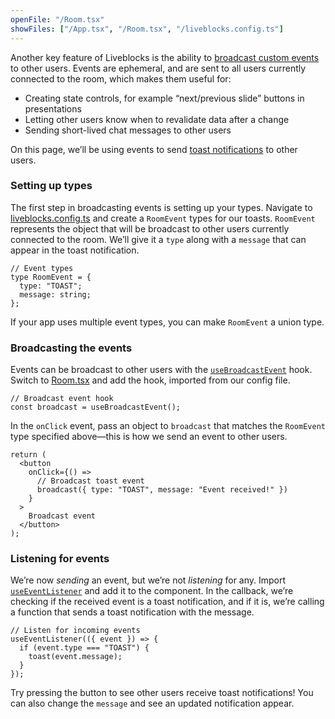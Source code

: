 ```yaml
---
openFile: "/Room.tsx"
showFiles: ["/App.tsx", "/Room.tsx", "/liveblocks.config.ts"]
---
```


Another key feature of Liveblocks is the ability to
[broadcast custom events](/broadcast) to other users. Events are ephemeral, and
are sent to all users currently connected to the room, which makes them useful
for:

- Creating state controls, for example “next/previous slide” buttons in
  presentations
- Letting other users know when to revalidate data after a change
- Sending short-lived chat messages to other users

On this page, we’ll be using events to send
[toast notifications](https://en.wikipedia.org/wiki/Pop-up_notification) to
other users.

### Setting up types

The first step in broadcasting events is setting up your types. Navigate to
[liveblocks.config.ts][] and create a `RoomEvent` types for our toasts.
`RoomEvent` represents the object that will be broadcast to other users
currently connected to the room. We’ll give it a `type` along with a `message`
that can appear in the toast notification.

```tsx
// Event types
type RoomEvent = {
  type: "TOAST";
  message: string;
};
```

<Banner title="Multiple event types">

If your app uses multiple event types, you can make `RoomEvent` a union type.

</Banner>

### Broadcasting the events

Events can be broadcast to other users with the [`useBroadcastEvent`][] hook.
Switch to [Room.tsx][] and add the hook, imported from our config file.

```tsx
// Broadcast event hook
const broadcast = useBroadcastEvent();
```

In the `onClick` event, pass an object to `broadcast` that matches the
`RoomEvent` type specified above—this is how we send an event to other users.

```tsx highlight="5"
return (
  <button
    onClick={() =>
      // Broadcast toast event
      broadcast({ type: "TOAST", message: "Event received!" })
    }
  >
    Broadcast event
  </button>
);
```

### Listening for events

We’re now _sending_ an event, but we’re not _listening_ for any. Import
[`useEventListener`][] and add it to the component. In the callback, we’re
checking if the received event is a toast notification, and if it is, we’re
calling a function that sends a toast notification with the message.

```tsx
// Listen for incoming events
useEventListener(({ event }) => {
  if (event.type === "TOAST") {
    toast(event.message);
  }
});
```

Try pressing the button to see other users receive toast notifications! You can
also change the `message` and see an updated notification appear.

[`createRoomContext`]: /docs/api-reference/liveblocks-react#createRoomContext
[`useBroadcastEvent`]: /docs/api-reference/liveblocks-react#useBroadcastEvent
[`useEventListener`]: /docs/api-reference/liveblocks-react#useEventListener
[liveblocks.config.ts]: #/liveblocks.config.ts
[App.tsx]: #/App.tsx
[Room.tsx]: #/Room.tsx
